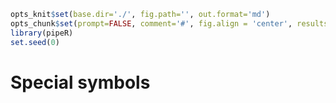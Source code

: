 ```r
opts_knit$set(base.dir='./', fig.path='', out.format='md')
opts_chunk$set(prompt=FALSE, comment='#', fig.align = 'center', results='markup')
library(pipeR)
set.seed(0)
```

# Special symbols
